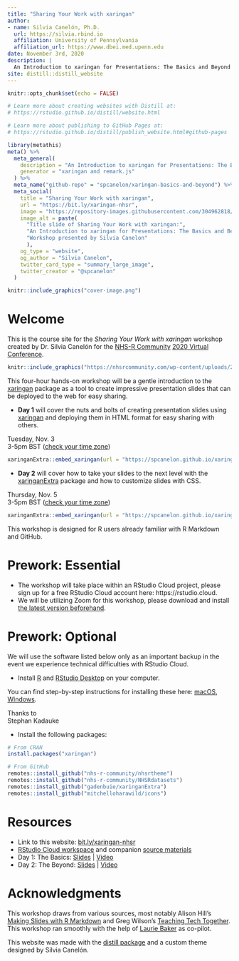 ```yaml
---
title: "Sharing Your Work with xaringan"
author: 
- name: Silvia Canelón, Ph.D.
  url: https://silvia.rbind.io
  affiliation: University of Pennsylvania
  affiliation_url: https://www.dbei.med.upenn.edu
date: November 3rd, 2020
description: |
  An Introduction to xaringan for Presentations: The Basics and Beyond
site: distill::distill_website
---
```


```r
knitr::opts_chunk$set(echo = FALSE)

# Learn more about creating websites with Distill at:
# https://rstudio.github.io/distill/website.html

# Learn more about publishing to GitHub Pages at:
# https://rstudio.github.io/distill/publish_website.html#github-pages

```

```r
library(metathis)
meta() %>%
  meta_general(
    description = "An Introduction to xaringan for Presentations: The Basics and Beyond",
    generator = "xaringan and remark.js"
  ) %>% 
  meta_name("github-repo" = "spcanelon/xaringan-basics-and-beyond") %>% 
  meta_social(
    title = "Sharing Your Work with xaringan",
    url = "https://bit.ly/xaringan-nhsr",
    image = "https://repository-images.githubusercontent.com/304962818/38fb4600-20f5-11eb-9597-52659d721631",
    image_alt = paste(
      "Title slide of Sharing Your Work with xaringan:",
      "An Introduction to xaringan for Presentations: The Basics and Beyond",
      "Workshop presented by Silvia Canelon"
      ),
    og_type = "website",
    og_author = "Silvia Canelon",
    twitter_card_type = "summary_large_image",
    twitter_creator = "@spcanelon"
  )
```

```r
knitr::include_graphics("cover-image.png")
```

# Welcome

This is the course site for the _Sharing Your Work with xaringan_ workshop created by Dr. Silvia Canelón for the [NHS-R Community](https://nhsrcommunity.com/about/) [2020 Virtual Conference](https://nhsrcommunity.com/nhsr-conference-2020/).

<aside>
```r
knitr::include_graphics("https://nhsrcommunity.com/wp-content/uploads/2018/02/logo.png")
```
</aside>

This four-hour hands-on workshop will be a gentle introduction to the [xaringan](https://github.com/yihui/xaringan#xaringan) package as a tool to create impressive presentation slides that can be deployed to the web for easy sharing.

- **Day 1** will cover the nuts and bolts of creating presentation slides using [xaringan](https://github.com/yihui/xaringan#xaringan) and deploying them in HTML format for easy sharing with others.

<aside>
Tuesday, Nov. 3<br/>3-5pm BST ([check your time zone](https://www.worldtimebuddy.com/?qm=1&lid=2643743,5128581&h=5128581&date=2020-11-3&sln=10-12))
</aside>

```r
xaringanExtra::embed_xaringan(url = "https://spcanelon.github.io/xaringan-basics-and-beyond/slides/day-01-basics.html", ratio = "16:9")
```

- **Day 2** will cover how to take your slides to the next level with the [xaringanExtra](https://pkg.garrickadenbuie.com/xaringanExtra/#/README?id=xaringanextra) package and how to customize slides with CSS.

<aside>
Thursday, Nov. 5<br/>3-5pm BST ([check your time zone](https://www.worldtimebuddy.com/?qm=1&lid=2643743,5128581&h=5128581&date=2020-11-5&sln=10-12))
</aside>

```r
xaringanExtra::embed_xaringan(url = "https://spcanelon.github.io/xaringan-basics-and-beyond/slides/day-02-beyond.html", ratio = "16:9")
```

This workshop is designed for R users already familiar with R Markdown and GitHub.

# Prework: Essential

- The workshop will take place within an RStudio Cloud project, please sign up for a free RStudio Cloud account here: https://rstudio.cloud.
- We will be utilizing Zoom for this workshop, please download and install [the latest version beforehand](https://zoom.us/download).

# Prework: Optional

We will use the software listed below only as an important backup in the event we experience technical difficulties with RStudio Cloud.

- Install [R](https://cloud.r-project.org/) and [RStudio Desktop](https://rstudio.com/products/rstudio/download/) on your computer. 

You can find step-by-step instructions for installing these here: [macOS](https://www.youtube.com/watch?v=GM88tYlEy_g), [Windows](https://www.youtube.com/watch?v=JRKmZK5-6aE).

<aside>
Thanks to<br/>Stephan Kadauke
</aside>

- Install the following packages:

```r
# From CRAN
install.packages("xaringan")

# From GitHub
remotes::install_github("nhs-r-community/nhsrtheme")
remotes::install_github("nhs-r-community/NHSRdatasets")
remotes::install_github("gadenbuie/xaringanExtra")
remotes::install_github("mitchelloharawild/icons")
```

# Resources

- Link to this website: [bit.ly/xaringan-nhsr](https://bit.ly/xaringan-nhsr)
- [RStudio Cloud workspace](https://bit.ly/3mfJM4k) and companion [source materials](https://github.com/spcanelon/xaringan-basics-and-beyond/tree/main/materials)
- Day 1: The Basics: [Slides](slides/day-01-basics.html) | [Video](https://youtu.be/M3skTMQbCD0)
- Day 2: The Beyond: [Slides](slides/day-02-beyond.html) | [Video](https://youtu.be/cAtpZxW4bTI)

# Acknowledgments {.appendix}

This workshop draws from various sources, most notably Alison Hill’s [Making Slides with R Markdown](https://arm.rbind.io/slides/xaringan.html) and Greg Wilson's [Teaching Tech Together](http://teachtogether.tech/en/). This workshop ran smoothly with the help of [Laurie Baker](https://lauriebaker.rbind.io/) as co-pilot.

This website was made with the [distill package](https://rstudio.github.io/distill/) and a custom theme designed by Silvia Canelón.
